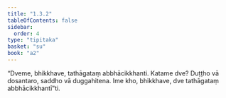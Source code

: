 ```yaml
---
title: "1.3.2"
tableOfContents: false
sidebar:
  order: 4
type: "tipitaka"
basket: "su"
book: "a2"
---
```



<DynamicBreadcrumb />

<Division number="23" book="a2">

<Paragraph number="56" book="a2">
“Dveme, bhikkhave, tathāgataṃ abbhācikkhanti. Katame dve? Duṭṭho vā dosantaro, saddho vā duggahitena. Ime kho, bhikkhave, dve tathāgataṃ abbhācikkhantī”ti.
</Paragraph>
</Division>